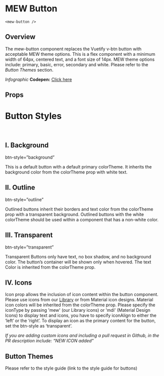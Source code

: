 
# MEW Button 
`<mew-button />`

## Overview

The mew-button component replaces the Vuetify v-btn button with acceptable MEW theme options. This is a flex component with a minimum width of 64px, centered text, and a font size of 14px. 
MEW theme options include: primary, basic, error, secondary and white. 
Please refer to the *Button Themes* section.

*Infographic*
<b>Codepen:</b> <a target="_blank" href="https://codepen.io/gesseekur/pen/jOWGeeL" id="Bar">Click here</a>


## Props
<Props of={MewButton} />

# Button Styles

<br/>

## I. Background

btn-style=”background”

This is a default button with a default primary colorTheme. It inherits the background color from the colorTheme prop with white text.
<Preview><Story id="mewbutton--background-button" /></Preview>

## II. Outline

btn-style=”outline”

Outlined buttons inherit their borders and text color from the colorTheme prop with a transparent background. Outlined buttons with the white colorTheme should be used within a component that has a non-white color.

<Preview><Story id="mewbutton--outline-button" /></Preview>


## III. Transparent
btn-style=”transparent”

Transparent Buttons only have text, no box shadow, and no background color. The button’s container will be shown only when hovered. The text Color is inherited from the colorTheme prop.

<Preview><Story id="mewbutton--transparent-button" /></Preview>

## IV. Icons

Icon prop allows the inclusion of icon content within the button component. Please use icons from our <a href="https://myetherwallet.github.io/mew-components/?path=/story/mewicon--mew-icon">Library</a> or from Material icon designs.  Material icon colors will be inherited from the colorTheme prop. Please specify the iconType by passing 'mew' (our Library icons) or 'mdi' (Material Design Icons) to display text and icons, you have to specify iconAlign to either the ‘left’ or the ‘right’.
To display an icon as the primary content for the button, set the btn-style as ‘transparent’.

*If you are adding custom icons and including a pull request in Github, in the PR description include: “NEW ICON added”*

<Preview><Story id="mewbutton--icon-button" /></Preview>
<Preview><Story id="mewbutton--icon-title-button" /></Preview>


## Button Themes
Please refer to the style guide (link to the style guide for buttons)


